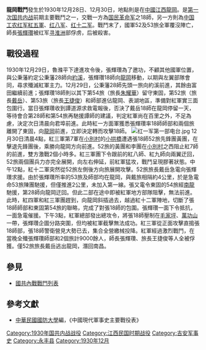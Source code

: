 {{Infobox Military Conflict|
campaign=|
image=|
caption=|
conflict=龍岡戰鬥|
partof=[[第一次国共内战|第一次国共内战]]|
date= 1930年12月28日、30日|
place=[[中國|中國]]江西龍岡|
result=國民革命軍之52及53旅覆沒陣亡|
combatant1=國民革命軍18師|
combatant2=共軍前身紅5軍、8軍、12軍| 
commander1=張輝瓚|
commander2=[[彭德懷|彭德懷]]、[[李傑|李傑]]、[[羅炳輝|羅炳輝]]|
strength1=萬餘|
strength2=萬餘|
casualties1=萬餘|
casualties2=－|
}}
'''龍岡戰鬥'''發生於1930年12月28日、12月30日，地點則是在[[中國|中國]][[江西|江西]][[龍岡_(江西省永豐縣)|龍岡]]。是[[第一次国共内战|第一次国共内战]]前期主要戰鬥之一，交戰一方為[[国民革命军|国民革命军]]之18師，另一方則為[[中国工农红军|中国工农红军]][[紅五軍|紅五軍]]、[[红八军|红八军]]、[[红十二军|红十二军]]。戰鬥末了，國軍52及53旅全軍覆沒陣亡，師長[[張輝瓚|張輝瓚]]被红军[[寻淮洲|寻淮洲]]部俘虏，后被殺害。

== 戰役過程 ==
1930年12月29日，魯滌平下達進攻令後，張輝瓚為了邀功，不顧其他國軍位置，與公秉藩約定公秉藩28師向[[約溪|約溪]]，張輝瓚18師向[[龍岡|龍岡]]移動，以期與左翼部隊會同，尋求殲滅紅軍主力。12月29日，公秉藩28師先頭一旅向約溪前進，其餘由富田繼續前進；張輝瓚18師則以其下第54旅（旅長[[朱耀華_(國民革命軍)|朱耀華]]）留守東固，第52旅（旅長[[戴岳|戴岳]]）、第53旅（旅長[[王捷俊|王捷俊]]）和師部進佔龍岡、表湖地區，準備對紅軍實三面包圍行。當日張輝瓚收到譚道源求救電報後，否決了戴岳18師在龍岡停留一天，等待會合第28師和第54旅再馳援譚師的建議，判定紅軍尚在百里之外，不足為慮，決定次日清晨向君埠前進。此時紅一方面軍獲悉張輝瓚率18師師部和兩個旅離開了東固，向[[龍岡|龍岡]]前進，立即決定轉而攻擊18師。
[[File:红一军第一部电台.jpg|thumb]]
12月30日清晨4點，紅三軍第7軍在[[小別村|小別村]]的[[小拱橋|小拱橋]]遭遇張18師52旅先鋒團黃團，在擊退先鋒團後，乘勝向龍岡方向前進。52旅的黃團和李團在[[小別村|小別村]]之西阻止紅7師的前進，雙方激戰2個小時多。紅三軍團下令跟前的紅八師、紅九師向兩翼迂回，52旅兩個團兵力亦完全展開，向左右伸延，前紅軍猛攻，戰鬥呈現膠著狀態。中午12點，紅十二軍突然從52旅左側後方向旅展開攻擊。52旅旅長戴岳急電向張輝瓚求援。由於張輝瓚所率的53旅及師部均在龍岡，與戴旅相隔約4公里，於是急電命53旅陳團馳援，但僅推進2公里，未加入第一線。張又電令東固的54旅經[[南龍|南龍]]馳援，第28師向龍岡迂回。但此二部在途中即被紅軍地方部隊阻擊，無法前進。此時，紅四軍和紅三軍團趕到，向龍岡斜插過去，越過紅十二軍陣地，切斷了張18師師部和東固第54旅的聯略，完成了對張18師的包圍。張輝瓚一面下令抵抗，一面急電催援。下午3點，紅軍總部發出總攻令，將張18師壓制在[[毛家坪|毛家坪]]、[[萬功山|萬功山]]一帶，張輝瓚企圖分路突圍，但均被紅軍截擊無法成功。紅三軍從正面攻擊直搗張18師部，張18師警衛營見大勢已去，集合全營繳械投降。紅軍經過激烈戰鬥，在當晚全殲張輝瓚師部和2個旅計9000餘人，師長張輝瓚、旅長王捷俊等人全被俘獲。僅52旅旅長戴岳逃出龍岡，潛回南昌。

== 參見 ==
*[[國共內戰戰鬥列表|國共內戰戰鬥列表]]

== 參考文獻 ==
*[[中華民國|中華民國]][[國防大學_(臺灣)|國防大學]]編，《中國現代軍事史主要戰役表》

{{第一次国共内战}}

[[Category:1930年国共内战战役|Category:1930年国共内战战役]]
[[Category:江西民国时期战役|Category:江西民国时期战役]]
[[Category:吉安军事史|Category:吉安军事史]]
[[Category:永丰县|Category:永丰县]]
[[Category:1930年12月|Category:1930年12月]]